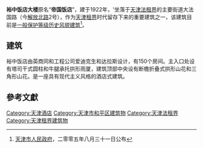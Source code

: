 {{天津历史风貌建筑 |
省区市 = 天津市 |
名称 = 原裕中饭店 |
图片 = [[File:原裕中饭店.jpg|200px]] |
编号 = 0130008 |
等级 = 一般保护 |
时代 = 1922年|
所在 = [[天津市|天津市]][[和平区_(天津市)|和平区]] |
公布 = 2005年8月31日 |
}}

'''裕中饭店大楼'''原名“'''帝国饭店'''”，建于1922年，'坐落于[[天津法租界|天津法租界]]的主要街道大法国路（今[[解放北路|解放北路]]2号），作为[[天津租界|天津租界]]时代留存下来的重要建筑之一，该建筑目前是[[天津历史风貌建筑|一般保护等级历史风貌建筑]]<ref>[[天津市人民政府|天津市人民政府]]，二零零五年八月三十一日公布</ref>。

== 建筑 ==
裕中饭店由英商同和工程公司爱迪克生和达拉斯设计，有150个房间。主入口处设有塔司干式圆柱和牛腿承托拱形雨厦，建筑顶部中央设有断檐折叠式拱形山花和三角形山花。是一座具有现代主义风格的酒店式建筑。

==參考文獻==
<div class="references-small">
<references />
</div>

{{天津解放北路建筑群}}

[[Category:天津酒店|Category:天津酒店]]
[[Category:天津市和平区建筑物|Category:天津市和平区建筑物]]
[[Category:天津法租界|Category:天津法租界]]
[[Category:天津租界建筑物|Category:天津租界建筑物]]